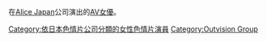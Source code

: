 在[[Alice_Japan|Alice Japan]]公司演出的[[AV女優|AV女優]]。

[[Category:依日本色情片公司分類的女性色情片演員|Category:依日本色情片公司分類的女性色情片演員]]
[[Category:Outvision_Group|Category:Outvision Group]]